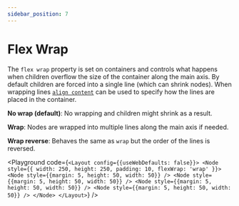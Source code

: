 ```yaml
---
sidebar_position: 7
---
```



# Flex Wrap

The `flex wrap` property is set on containers and controls what happens when
children overflow the size of the container along the main axis. By default
children are forced into a single line (which can shrink nodes). When wrapping lines [`align content`](/docs/examples/align-content) can be used to specify how the
lines are placed in the container.

**No wrap (default)**: No wrapping and children might shrink as a result.

**Wrap**: Nodes are wrapped into multiple lines along the main axis if needed.

**Wrap reverse**: Behaves the same as `wrap` but the order of the lines is reversed.

<Playground code={`<Layout config={{useWebDefaults: false}}>
  <Node
    style={{
      width: 250,
      height: 250,
      padding: 10,
      flexWrap: 'wrap'
    }}>
    <Node style={{margin: 5, height: 50, width: 50}} />
    <Node style={{margin: 5, height: 50, width: 50}} />
    <Node style={{margin: 5, height: 50, width: 50}} />
    <Node style={{margin: 5, height: 50, width: 50}} />
  </Node>
</Layout>`} />
